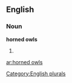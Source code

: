 
==English==

===Noun===
'''horned owls'''

# {{plural of|[[horned owl]]}}

[[Category:English plurals]]

[[ar:horned owls]]
